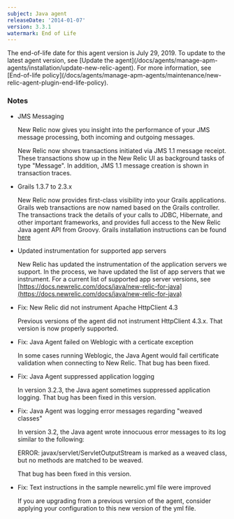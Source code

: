 ```yaml
---
subject: Java agent
releaseDate: '2014-01-07'
version: 3.3.1
watermark: End of Life
---
```


<Callout variant="important">
  The end-of-life date for this agent version is July 29, 2019. To update to the latest agent version, see [Update the agent](/docs/agents/manage-apm-agents/installation/update-new-relic-agent). For more information, see [End-of-life policy](/docs/agents/manage-apm-agents/maintenance/new-relic-agent-plugin-end-life-policy).
</Callout>

### Notes

* JMS Messaging

  New Relic now gives you insight into the performance of your JMS message processing, both incoming and outgoing messages.

  New Relic now shows transactions initiated via JMS 1.1 message receipt. These transactions show up in the New Relic UI as background tasks of type "Message". In addition, JMS 1.1 message creation is shown in transaction traces.
* Grails 1.3.7 to 2.3.x

  New Relic now provides first-class visibility into your Grails applications. Grails web transactions are now named based on the Grails controller. The transactions track the details of your calls to JDBC, Hibernate, and other important frameworks, and provides full access to the New Relic Java agent API from Groovy. Grails installation instructions can be found [here](https://docs.newrelic.com/docs/java/grails-installation-for-java)
* Updated instrumentation for supported app servers

  New Relic has updated the instrumentation of the application servers we support. In the process, we have updated the list of app servers that we instrument. For a current list of supported app server versions, see [https://docs.newrelic.com/docs/java/new-relic-for-java](https://docs.newrelic.com/docs/java/new-relic-for-java)
* Fix: New Relic did not instrument Apache HttpClient 4.3

  Previous versions of the agent did not instrument HttpClient 4.3.x. That version is now properly supported.
* Fix: Java Agent failed on Weblogic with a certicate exception

  In some cases running Weblogic, the Java Agent would fail certificate validation when connecting to New Relic. That bug has been fixed.
* Fix: Java Agent suppressed application logging

  In version 3.2.3, the Java agent sometimes suppressed application logging. That bug has been fixed in this version.
* Fix: Java Agent was logging error messages regarding "weaved classes"

  In version 3.2, the Java agent wrote innocuous error messages to its log similar to the following:

  ERROR: javax/servlet/ServletOutputStream is marked as a weaved class, but no methods are matched to be weaved.

  That bug has been fixed in this version.
* Fix: Text instructions in the sample newrelic.yml file were improved

  If you are upgrading from a previous version of the agent, consider applying your configuration to this new version of the yml file.
